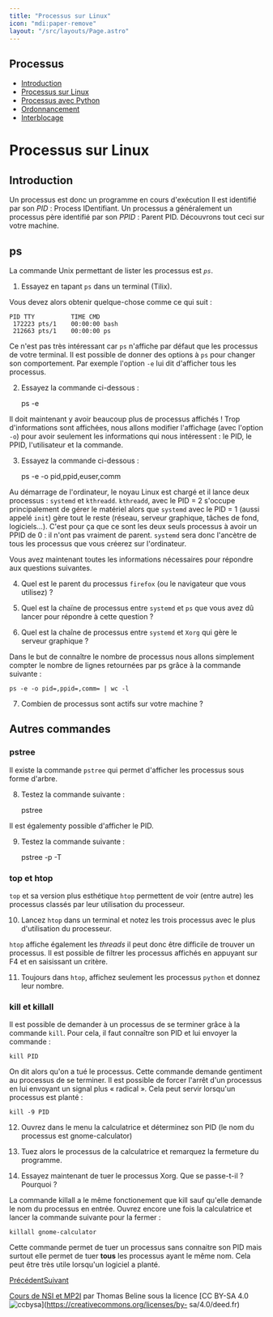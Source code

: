 ```yaml
---
title: "Processus sur Linux"
icon: "mdi:paper-remove"
layout: "/src/layouts/Page.astro"
---
```

 
## Processus

  * [Introduction](.)
  * [Processus sur Linux](processus-linux)
  * [Processus avec Python](processus-python)
  * [Ordonnancement](ordonnancement)
  * [Interblocage](interblocage)

# Processus sur Linux

## Introduction

Un processus est donc un programme en cours d'exécution Il est identifié par
son _PID_ : Process IDentifiant. Un processus a généralement un processus père
identifié par son _PPID_ : Parent PID. Découvrons tout ceci sur votre machine.

## ps

La commande Unix permettant de lister les processus est _`ps`_.

1. Essayez en tapant `ps` dans un terminal (Tilix).

Vous devez alors obtenir quelque-chose comme ce qui suit :

    
    
    PID TTY          TIME CMD
     172223 pts/1    00:00:00 bash
     212663 pts/1    00:00:00 ps

Ce n'est pas très intéressant car `ps` n'affiche par défaut que les processus
de votre terminal. Il est possible de donner des options à `ps` pour changer
son comportement. Par exemple l'option `-e` lui dit d'afficher tous les
processus.

2. Essayez la commande ci-dessous :

    
    
    ps -e

Il doit maintenant y avoir beaucoup plus de processus affichés ! Trop
d'informations sont affichées, nous allons modifier l'affichage (avec l'option
`-o`) pour avoir seulement les informations qui nous intéressent : le PID, le
PPID, l'utilisateur et la commande.

3. Essayez la commande ci-dessous :

    
    
    ps -e -o pid,ppid,euser,comm

Au démarrage de l'ordinateur, le noyau Linux est chargé et il lance deux
processus : `systemd` et `kthreadd`. `kthreadd`, avec le PID = 2 s'occupe
principalement de gérer le matériel alors que `systemd` avec le PID = 1 (aussi
appelé `init`) gère tout le reste (réseau, serveur graphique, tâches de fond,
logiciels…). C'est pour ça que ce sont les deux seuls processus à avoir un
PPID de 0 : il n'ont pas vraiment de parent. `systemd` sera donc l'ancètre de
tous les processus que vous créerez sur l'ordinateur.

Vous avez maintenant toutes les informations nécessaires pour répondre aux
questions suivantes.

4. Quel est le parent du processus `firefox` (ou le navigateur que vous
utilisez) ?

5. Quel est la chaïne de processus entre `systemd` et `ps` que vous avez
dû lancer pour répondre à cette question ?

6. Quel est la chaîne de processus entre `systemd` et `Xorg` qui gère le
serveur graphique ?

Dans le but de connaître le nombre de processus nous allons simplement compter
le nombre de lignes retournées par ps grâce à la commande suivante :

    
    
    ps -e -o pid=,ppid=,comm= | wc -l

7. Combien de processus sont actifs sur votre machine ?

## Autres commandes

### pstree

Il existe la commande `pstree` qui permet d'afficher les processus sous forme
d'arbre.

8. Testez la commande suivante :

    
    
    pstree

Il est égalementy possible d'afficher le PID.

9. Testez la commande suivante :

    
    
    pstree -p -T

### top et htop

`top` et sa version plus esthétique `htop` permettent de voir (entre autre)
les processus classés par leur utilisation du processeur.

10. Lancez `htop` dans un terminal et notez les trois processus avec le
plus d'utilisation du processeur.

`htop` affiche également les _threads_ il peut donc être difficile de trouver
un processus. Il est possible de filtrer les processus affichés en appuyant
sur F4 et en saisissant un critère.

11. Toujours dans `htop`, affichez seulement les processus `python` et
donnez leur nombre.

### kill et killall

Il est possible de demander à un processus de se terminer grâce à la commande
`kill`. Pour cela, il faut connaître son PID et lui envoyer la commande :

    
    
    kill PID

On dit alors qu'on a tué le processus. Cette commande demande gentiment au
processus de se terminer. Il est possible de forcer l'arrêt d'un processus en
lui envoyant un signal plus « radical ». Cela peut servir lorsqu'un processus
est planté :

    
    
    kill -9 PID

12. Ouvrez dans le menu la calculatrice et déterminez son PID (le nom du
processus est gnome-calculator)

13. Tuez alors le processus de la calculatrice et remarquez la fermeture
du programme.

14. Essayez maintenant de tuer le processus Xorg. Que se passe-t-il ?
Pourquoi ?

La commande killall a le même fonctionement que kill sauf qu'elle demande le
nom du processus en entrée. Ouvrez encore une fois la calculatrice et lancer
la commande suivante pour la fermer :

    
    
    killall gnome-calculator

Cette commande permet de tuer un processus sans connaitre son PID mais surtout
elle permet de tuer **tous** les processus ayant le même nom. Cela peut être
très utile lorsqu'un logiciel a planté.

[Précédent](.)[Suivant](processus-python)

[Cours de NSI et MP2I](https://kxs.fr/cours/) par Thomas Beline sous la
licence [CC BY-SA 4.0
![ccbysa](//cours/ccbysa.svg)](https://creativecommons.org/licenses/by-
sa/4.0/deed.fr)

